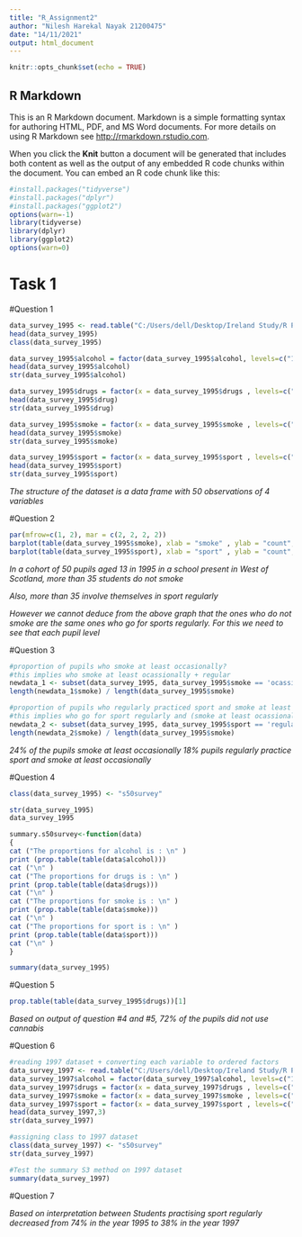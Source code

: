 ```yaml
---
title: "R_Assignment2"
author: "Nilesh Harekal Nayak 21200475"
date: "14/11/2021"
output: html_document
---
```


```r
knitr::opts_chunk$set(echo = TRUE)
```

## R Markdown

This is an R Markdown document. Markdown is a simple formatting syntax for authoring HTML, PDF, and MS Word documents. For more details on using R Markdown see <http://rmarkdown.rstudio.com>.

When you click the **Knit** button a document will be generated that includes both content as well as the output of any embedded R code chunks within the document. You can embed an R code chunk like this:

```r
#install.packages("tidyverse")
#install.packages("dplyr")
#install.packages("ggplot2")
options(warn=-1)
library(tidyverse)
library(dplyr)
library(ggplot2)
options(warn=0)
```
# Task 1

#Question 1

```r
data_survey_1995 <- read.table("C:/Users/dell/Desktop/Ireland Study/R Prog/week 8/Assignment 2/s50_1995.txt", sep=" ", header=TRUE)
head(data_survey_1995)
class(data_survey_1995)

data_survey_1995$alcohol = factor(data_survey_1995$alcohol, levels=c("1","2","3","4","5"), labels = c("not", "once or twice a year", "once a month", "once a week", "more than once a week"), ordered=TRUE)
head(data_survey_1995$alcohol)
str(data_survey_1995$alcohol)

data_survey_1995$drugs = factor(x = data_survey_1995$drugs , levels=c("1","2","3","4"), labels = c("not","tried once", "occasional", "regular"), ordered=TRUE)
head(data_survey_1995$drug)
str(data_survey_1995$drug)

data_survey_1995$smoke = factor(x = data_survey_1995$smoke , levels=c("1","2","3"), labels = c("not","ocassional", "regular") , ordered = TRUE)
head(data_survey_1995$smoke)
str(data_survey_1995$smoke)

data_survey_1995$sport = factor(x = data_survey_1995$sport , levels=c("1","2"), labels = c("not regular","regular") , ordered = TRUE)
head(data_survey_1995$sport)
str(data_survey_1995$sport)

```
_The structure of the dataset is a data frame with 50 observations of 4 variables_


#Question 2 
```r
par(mfrow=c(1, 2), mar = c(2, 2, 2, 2))
barplot(table(data_survey_1995$smoke), xlab = "smoke" , ylab = "count", main = "Distribution of smoke", col = "red", xlim = c(0, 3),ylim = c(0, 60))
barplot(table(data_survey_1995$sport), xlab = "sport" , ylab = "count", main = "Distribution of sport", col = "lightgreen", xlim = c(0, 3),ylim = c(0, 60))
```

_In a cohort of 50 pupils aged 13 in 1995 in a school present in West of Scotland, more than 35 students do not smoke_

_Also, more than 35 involve themselves in sport regularly_

_However we cannot deduce from the above graph that the ones who do not smoke are the same ones who go for sports regularly. For this we need to see that each pupil level_


#Question 3
```r
#proportion of pupils who smoke at least occasionally?
#this implies who smoke at least ocassionally + regular
newdata_1 <- subset(data_survey_1995, data_survey_1995$smoke == 'ocassional' | data_survey_1995$smoke == 'regular')
length(newdata_1$smoke) / length(data_survey_1995$smoke)
```

```r
#proportion of pupils who regularly practiced sport and smoke at least occasionally
#this implies who go for sport regularly and (smoke at least ocassionally + regular)
newdata_2 <- subset(data_survey_1995, data_survey_1995$sport == 'regular' & (data_survey_1995$smoke == 'ocassional' | data_survey_1995$smoke == 'regular'))
length(newdata_2$smoke) / length(data_survey_1995$smoke)
```

_24% of the pupils smoke at least occasionally_
_18% pupils regularly practice sport and smoke at least occasionally_



#Question 4
```r
class(data_survey_1995) <- "s50survey"
```

```r
str(data_survey_1995)
data_survey_1995
```

```r
summary.s50survey<-function(data)
{
cat ("The proportions for alcohol is : \n" )
print (prop.table(table(data$alcohol)))
cat ("\n" )
cat ("The proportions for drugs is : \n" )
print (prop.table(table(data$drugs)))
cat ("\n" )
cat ("The proportions for smoke is : \n" )
print (prop.table(table(data$smoke)))
cat ("\n" )
cat ("The proportions for sport is : \n" )
print (prop.table(table(data$sport)))
cat ("\n" )
}

summary(data_survey_1995)

```
#Question 5

```r
prop.table(table(data_survey_1995$drugs))[1]
```

_Based on output of question #4 and #5, 72% of the pupils did not use cannabis_



#Question 6

```r

#reading 1997 dataset + converting each variable to ordered factors
data_survey_1997 <- read.table("C:/Users/dell/Desktop/Ireland Study/R Prog/week 8/Assignment 2/s50_1997.txt", sep=" ", header=TRUE)
data_survey_1997$alcohol = factor(data_survey_1997$alcohol, levels=c("1","2","3","4","5"), labels = c("not", "once or twice a year", "once a month", "once a week", "more than once a week"), ordered=TRUE)
data_survey_1997$drugs = factor(x = data_survey_1997$drugs , levels=c("1","2","3","4"), labels = c("not","tried once", "occasional", "regular"), ordered=TRUE)
data_survey_1997$smoke = factor(x = data_survey_1997$smoke , levels=c("1","2","3"), labels = c("not","ocassional", "regular") , ordered = TRUE)
data_survey_1997$sport = factor(x = data_survey_1997$sport , levels=c("1","2"), labels = c("not regular","regular") , ordered = TRUE)
head(data_survey_1997,3)
str(data_survey_1997)

#assigning class to 1997 dataset
class(data_survey_1997) <- "s50survey"
str(data_survey_1997)

#Test the summary S3 method on 1997 dataset
summary(data_survey_1997)

```

#Question 7

_Based on interpretation between Students practising sport regularly decreased from 74% in the year 1995 to 38% in the year 1997_






















